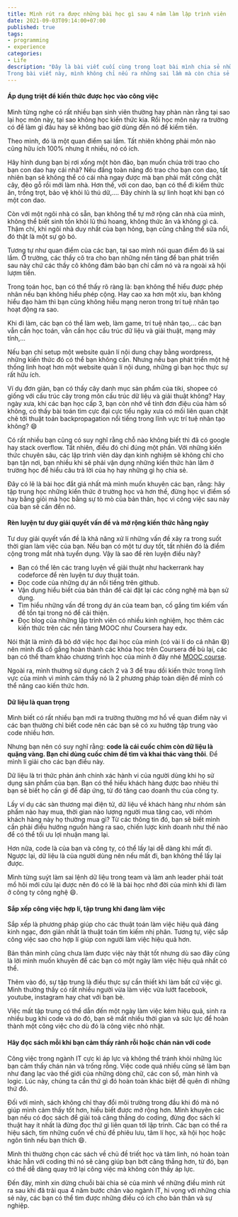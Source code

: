 ```yaml
---
title: Mình rút ra được những bài học gì sau 4 năm làm lập trình viên | Phần 2
date: 2021-09-03T09:14:00+07:00
published: true 
tags:
- programming
- experience
categories:
- Life
description: "Đây là bài viết cuối cùng trong loạt bài mình chia sẻ những kinh nghiệm của bản thân trong quá trình mình trở thành một lập trình viên như bây giờ.
Trong bài viết này, mình không chỉ nếu ra những sai lầm mà còn chia sẻ những khó khăn, cách mình cải thiện bản thân trên quãng đường 4 năm đó."
---
```


#### Áp dụng triệt để kiến thức được học vào công việc

Mình từng nghe có rất nhiều bạn sinh viên thường hay phàn nàn rằng tại sao lại học môn này, tại sao không học kiến thức kia. Rồi học môn này ra trường có để làm gì đâu hay sẽ không bao giờ dùng đến nó để kiếm tiền.

Theo mình, đó là một quan điểm sai lầm. Tất nhiên không phải môn nào cũng hữu ích 100% nhưng ít nhiều, nó có ích.

Hãy hình dung bạn bị rơi xống một hòn đảo, bạn muốn chúa trời trao cho bạn con dao hay cái nhà? Nếu đấng toàn năng đó trao cho bạn con dao, tất nhiên bạn sẽ không thể có cái nhà ngay được mà bạn phải mất công chặt cây, đẽo gỗ rồi mới làm nhà. Hơn thế, với con dao, bạn có thể đi kiếm thức ăn, trồng trọt, bảo vệ khỏi lũ thú dữ,.... Đây chính là sự linh hoạt khi bạn có một con dao.

Còn với một ngôi nhà có sẵn, bạn không thể tự mở rộng căn nhà của mình, không thể biết sinh tồn khỏi lũ thú hoang, không thức ăn và không gì cả. Thậm chí, khi ngôi nhà duy nhất của bạn hỏng, bạn cũng chẳng thể sửa nổi, đó thật là một sự gò bó.

Tương tự như quan điểm của các bạn, tại sao mình nói quan điểm đó là sai lầm. Ở trường, các thầy cô tra cho bạn những nền tảng để bạn phát triển sau này chứ các thầy cô không đảm bảo bạn chỉ cầm nó và ra ngoài xã hội lượm tiền.

Trong toán học, bạn có thể thấy rõ ràng là: bạn không thể hiểu được phép nhân nếu bạn không hiểu phép cộng. Hay cao xa hơn một xíu, bạn không hiểu đạo hàm thì bạn cũng không hiểu mạng neron trong trí tuệ nhân tạo hoạt động ra sao.

Khi đi làm, các bạn có thể làm web, làm game, trí tuệ nhân tạo,... các bạn vẫn cần học toán, vẫn cần học cấu trúc dữ liệu và giải thuật, mạng máy tính,...

Nếu bạn chỉ setup một website quản lí nội dung chạy bằng wordpress, những kiến thức đó có thể bạn không cần. Nhưng nếu bạn phát triển một hệ thống linh hoạt hơn một website quản lí nội dung, những gì bạn học thực sự rất hữu ích.

Ví dụ đơn giản, bạn có thấy cây danh mục sản phẩm của tiki, shopee có giống với cấu trúc cây trong môn cấu trúc dữ liệu và giải thuật không? Hay ngày xưa, khi các bạn học cấp 3, bạn còn nhớ về tính đơn điệu của hàm số không, có thấy bài toán tìm cực đại cực tiểu ngày xưa có mối liên quan chặt chẽ tới thuật toán backpropagation nổi tiếng trong lĩnh vực trí tuệ nhân tạo không? :smile:

Có rất nhiều bạn cũng có suy nghĩ rằng chỗ nào không biết thì đã có google hay stack overflow. Tất nhiên, điều đó chỉ đúng một phần. Với những kiến thức chuyên sâu, các lập trình viên dày dạn kinh nghiệm sẽ không chỉ cho bạn tận nơi, bạn nhiều khi sẽ phải vận dụng những kiến thức hàn lâm ở trường học để hiểu câu trả lời của họ hay những gì họ chia sẻ.

Đây có lẽ là bài học đắt giá nhất mà mình muốn khuyên các bạn, rằng: hãy tập trung học những kiến thức ở trường học và hơn thế, đừng học vì điểm số hay bằng giỏi mà học bằng sự tò mò của bản thân, học vì công việc sau này của bạn sẽ cần đến nó.

#### Rèn luyện tư duy giải quyết vấn đề và mở rộng kiến thức hằng ngày

Tư duy giải quyết vấn đề là khả năng xử lí những vấn đề xảy ra trong suốt thời gian làm việc của bạn. Nếu bạn có một tư duy tốt, tất nhiên đó là điểm cộng trong mắt nhà tuyển dụng. Vậy là sao để rèn luyện điều này?

- Bạn có thể lên các trang luyện về giải thuật như hackerrank hay codeforce để rèn luyện tư duy thuật toán.
- Đọc code của những dự án nổi tiếng trên github.
- Vận dụng hiểu biết của bản thân để cài đặt lại các công nghệ mà bạn sử dụng.
- Tìm hiểu những vấn đề trong dự án của team bạn, cố gắng tìm kiếm vấn đề tồn tại trong nó để cải thiện.
- Đọc blog của những lập trình viên có nhiều kinh nghiệm, học thêm các kiến thức trên các nền tảng MOOC như Coursera hay edx.

Nói thật là mình đã bỏ dở việc học đại học của mình (có vài lí do cá nhân :smile:) nên mình đã cố gắng hoàn thành các khóa học trên Coursera đề bù lại, các bạn có thể tham khảo chương trình học của mình ở đây nhé [MOOC course](https://github.com/magiskboy/mooc).

Ngoài ra, mình thường sử dụng cách 2 và 3 để trau dồi kiến thức trong lĩnh vực của mình vì mình cảm thấy nó là 2 phương pháp toàn diện để mình có thể nâng cao kiến thức hơn.

#### Dữ liệu là quan trọng

Mình biết có rất nhiều bạn mới ra trường thường mơ hồ về quan điểm này vì các bạn thường chỉ biết code nên các bạn sẽ có xu hướng tập trung vào code nhiều hơn.

Nhưng bạn nên có suy nghĩ rằng: **code là cái cuốc chim còn dữ liệu là quặng vàng. Bạn chỉ dùng cuốc chim để tìm và khai thác vàng thôi**. Để mình lí giải cho các bạn điều này.

Dữ liệu là tri thức phản ánh chính xác hành vi của người dùng khi họ sử dụng sản phẩm của bạn. Bạn có thể hiểu khách hàng được bao nhiêu thì bạn sẽ biết họ cần gì để đáp ứng, từ đó tăng cao doanh thu của công ty.

Lấy ví dụ các sàn thương mại điện tử, dữ liệu về khách hàng như nhóm sản phẩm nào hay mua, thời gian nào lượng người mua tăng cao, với nhóm khách hàng này họ thường mua gì? Từ các thông tin đó, bạn sẽ biết mình cần phải điều hướng nguồn hàng ra sao, chiến lược kinh doanh như thế nào để có thể tối ưu lợi nhuận mang lại.

Hơn nữa, code là của bạn và công ty, có thể lấy lại dễ dàng khi mất đi. Ngược lại, dữ liệu là của người dùng nên nếu mất đi, bạn không thể lấy lại được.

Mình từng suýt làm sai lệnh dữ liệu trong team và làm anh leader phải toát mồ hôi mới cứu lại được nên đó có lẽ là bài học nhớ đời của mình khi đi làm ở công ty công nghệ :smile:.

#### Sắp xếp công việc hợp lí, tập trung khi đang làm việc

Sắp xếp là phương pháp giúp cho các thuật toán làm việc hiệu quả đáng kinh ngạc, đơn giản nhất là thuật toán tìm kiếm nhị phân. Tương tự, việc sắp công việc sao cho hợp lí giúp con người làm việc hiệu quả hơn.

Bản thân mình cũng chưa làm được việc này thật tốt nhưng dù sao đây cũng là lời mình muốn khuyên để các bạn có một ngày làm việc hiệu quả nhất có thể.

Thêm vào đó, sự tập trung là điều thực sự cần thiết khi làm bất cứ việc gì. Mình thường thấy có rất nhiều người vừa làm việc vừa lướt facebook, youtube, instagram hay chat với bạn bè.

Việc mất tập trung có thể dẫn đến một ngày làm việc kém hiệu quả, sinh ra nhiều bug khi code và do đó, bạn sẽ mất nhiều thời gian và sức lực để hoàn thành một công việc cho dù đó là công việc nhỏ nhặt.

#### Hãy đọc sách mỗi khi bạn cảm thấy rảnh rỗi hoặc chán nản với code

Công việc trong ngành IT cực kì áp lực và không thể tránh khỏi những lúc bạn cảm thấy chán nản và trống rỗng. Việc code quá nhiều cũng sẽ làm bạn như đang lạc vào thế giới của những dòng chữ, các con số, màn hình và logic. Lúc này, chúng ta cần thứ gì đó hoàn toàn khác biệt để quên đi những thứ đó.

Đối với mình, sách không chỉ thay đổi môi trường trong đầu khi đó mà nó giúp mình cảm thấy tốt hơn, hiểu biết được mở rộng hơn. Mình khuyên các bạn nếu có đọc sách để giải toả căng thẳng do coding, đừng đọc sách kĩ thuật hay ít nhất là đừng đọc thứ gì liên quan tới lập trình. Các bạn có thể ra hiệu sách, tìm những cuốn về chủ đề phiêu lưu, tâm lí học, xã hội học hoặc ngôn tình nếu bạn thích :smile:.

Mình thì thường chọn các sách về chủ đề triết học và tâm linh, nó hoàn toàn khác hẳn với coding thì nó sẽ càng giúp bạn bớt căng thẳng hơn, từ đó, bạn có thể dễ dàng quay trở lại công việc mà không còn thấy áp lực.

Đến đây, mình xin dừng chuỗi bài chia sẻ của mình về những điều mình rút ra sau khi đã trải qua 4 năm bước chân vào ngành IT, hi vọng với những chia sẻ này, các bạn có thể tìm được những điều có ích cho bản thân và sự nghiệp.

